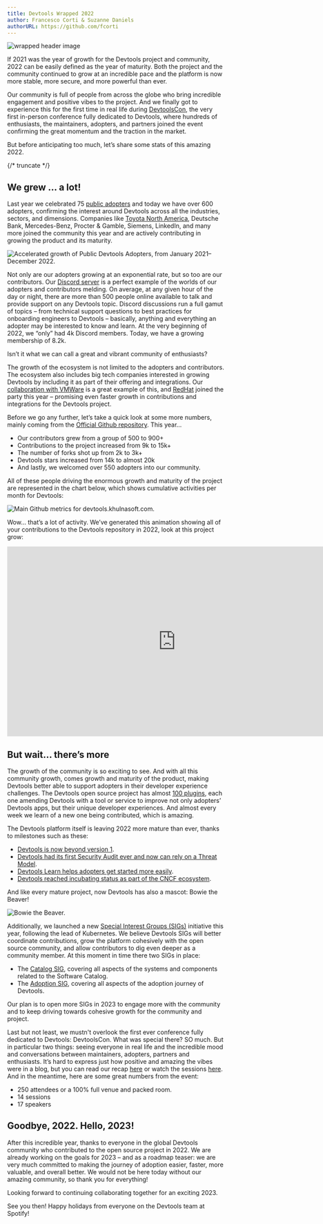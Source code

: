 ```yaml
---
title: Devtools Wrapped 2022
author: Francesco Corti & Suzanne Daniels
authorURL: https://github.com/fcorti
---
```


![wrapped header image](assets/2022-12-19/wrapped.png)

If 2021 was the year of growth for the Devtools project and community, 2022 can be easily defined as the year of maturity. Both the project and the community continued to grow at an incredible pace and the platform is now more stable, more secure, and more powerful than ever.

Our community is full of people from across the globe who bring incredible engagement and positive vibes to the project. And we finally got to experience this for the first time in real life during [DevtoolsCon](https://www.youtube.com/playlist?list=PLj6h78yzYM2OKySsTuiip3BqmdYZQRnSf), the very first in-person conference fully dedicated to Devtools, where hundreds of enthusiasts, the maintainers, adopters, and partners joined the event confirming the great momentum and the traction in the market.

But before anticipating too much, let’s share some stats of this amazing 2022.

{/* truncate */}

## We grew … a lot!

Last year we celebrated 75 [public adopters](https://github.com/khulnasoft/devtools/blob/master/ADOPTERS.md) and today we have over 600 adopters, confirming the interest around Devtools across all the industries, sectors, and dimensions. Companies like [Toyota North America](https://aws.amazon.com/solutions/case-studies/toyota-ecs-case-study/), Deutsche Bank, Mercedes-Benz, Procter & Gamble, Siemens, LinkedIn, and many more joined the community this year and are actively contributing in growing the product and its maturity.

![Accelerated growth of Public Devtools Adopters, from January 2021–December 2022.](assets/2022-12-19/public-devtools-adopters-2022.png)

Not only are our adopters growing at an exponential rate, but so too are our contributors. Our [Discord server](https://discord.gg/devtools-687207715902193673) is a perfect example of the worlds of our adopters and contributors melding. On average, at any given hour of the day or night, there are more than 500 people online available to talk and provide support on any Devtools topic. Discord discussions run a full gamut of topics – from technical support questions to best practices for onboarding engineers to Devtools – basically, anything and everything an adopter may be interested to know and learn. At the very beginning of 2022, we “only” had 4k Discord members. Today, we have a growing membership of 8.2k.

Isn’t it what we can call a great and vibrant community of enthusiasts?

The growth of the ecosystem is not limited to the adopters and contributors. The ecosystem also includes big tech companies interested in growing Devtools by including it as part of their offering and integrations. Our [collaboration with VMWare](https://youtube.com/watch?v=GAzKCQO8Vt0&si=EnSIkaIECMiOmarE) is a great example of this, and [RedHat](https://developers.redhat.com/articles/2022/10/24/red-hat-joins-devtoolsio-community) joined the party this year – promising even faster growth in contributions and integrations for the Devtools project.

Before we go any further, let’s take a quick look at some more numbers, mainly coming from the [Official Github repository](https://github.com/khulnasoft/devtools). This year…

- Our contributors grew from a group of 500 to 900+
- Contributions to the project increased from 9k to 15k+
- The number of forks shot up from 2k to 3k+
- Devtools stars increased from 14k to almost 20k
- And lastly, we welcomed over 550 adopters into our community.

All of these people driving the enormous growth and maturity of the project are represented in the chart below, which shows cumulative activities per month for Devtools:

![Main Github metrics for devtools.khulnasoft.com.](assets/2022-12-19/github-metrics-for-devtools-io.png)

Wow… that’s a lot of activity. We’ve generated this animation showing all of your contributions to the Devtools repository in 2022, look at this project grow:

<iframe
  width="780"
  height="440"
  src="https://www.youtube.com/embed/GoWBvHpH5Cg"
  frameBorder="0"
  allow="accelerometer; autoplay; encrypted-media; gyroscope; picture-in-picture"
  allowFullScreen
></iframe>

## But wait… there’s more

The growth of the community is so exciting to see. And with all this community growth, comes growth and maturity of the product, making Devtools better able to support adopters in their developer experience challenges. The Devtools open source project has almost [100 plugins](https://devtools.khulnasoft.com/plugins), each one amending Devtools with a tool or service to improve not only adopters’ Devtools apps, but their unique developer experiences. And almost every week we learn of a new one being contributed, which is amazing.

The Devtools platform itself is leaving 2022 more mature than ever, thanks to milestones such as these:

- [Devtools is now beyond version 1](https://devtools.khulnasoft.com/blog/2022/03/17/devtools-1.0).
- [Devtools had its first Security Audit ever and now can rely on a Threat Model](https://devtools.khulnasoft.com/blog/2022/08/23/devtools-security-audit).
- [Devtools Learn helps adopters get started more easily](https://devtools.spotify.com/learn/).
- [Devtools reached incubating status as part of the CNCF ecosystem](https://www.cncf.io/blog/2022/03/15/devtools-project-joins-the-cncf-incubator/).

And like every mature project, now Devtools has also a mascot: Bowie the Beaver!

![Bowie the Beaver.](assets/2022-12-19/bowie-the-beaver.png)

Additionally, we launched a new [Special Interest Groups (SIGs)](https://github.com/khulnasoft/community/tree/main/sigs) initiative this year, following the lead of Kubernetes. We believe Devtools SIGs will better coordinate contributions, grow the platform cohesively with the open source community, and allow contributors to dig even deeper as a community member. At this moment in time there two SIGs in place:

- The [Catalog SIG](https://github.com/khulnasoft/community/blob/main/sigs/sig-catalog/README.md), covering all aspects of the systems and components related to the Software Catalog.
- The [Adoption SIG](https://github.com/khulnasoft/community/blob/main/sigs/sig-adoption/README.md), covering all aspects of the adoption journey of Devtools.

Our plan is to open more SIGs in 2023 to engage more with the community and to keep driving towards cohesive growth for the community and project.

Last but not least, we mustn't overlook the first ever conference fully dedicated to Devtools: DevtoolsCon. What was special there? SO much. But in particular two things: seeing everyone in real life and the incredible mood and conversations between maintainers, adopters, partners and enthusiasts. It’s hard to express just how positive and amazing the vibes were in a blog, but you can read our recap [here](https://devtools.khulnasoft.com/blog/2022/10/28/devtoolscon-kubecon-2022) or watch the sessions [here](https://www.youtube.com/playlist?list=PLj6h78yzYM2OKySsTuiip3BqmdYZQRnSf). And in the meantime, here are some great numbers from the event:

- 250 attendees or a 100% full venue and packed room.
- 14 sessions
- 17 speakers

## Goodbye, 2022. Hello, 2023!

After this incredible year, thanks to everyone in the global Devtools community who contributed to the open source project in 2022. We are already working on the goals for 2023 – and as a roadmap teaser: we are very much committed to making the journey of adoption easier, faster, more valuable, and overall better. We would not be here today without our amazing community, so thank you for everything!

Looking forward to continuing collaborating together for an exciting 2023.

See you then! Happy holidays from everyone on the Devtools team at Spotify!
